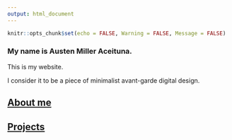 ```yaml
---
output: html_document
---
```


```r
knitr::opts_chunk$set(echo = FALSE, Warning = FALSE, Message = FALSE)
```

### My name is Austen Miller Aceituna.

This is my website.

I consider it to be a piece of minimalist avant-garde digital design.

## [About me](https://amaceituna.github.io/About_Me/)

## [Projects](https://amaceituna.github.io/projects/)

```r

```


